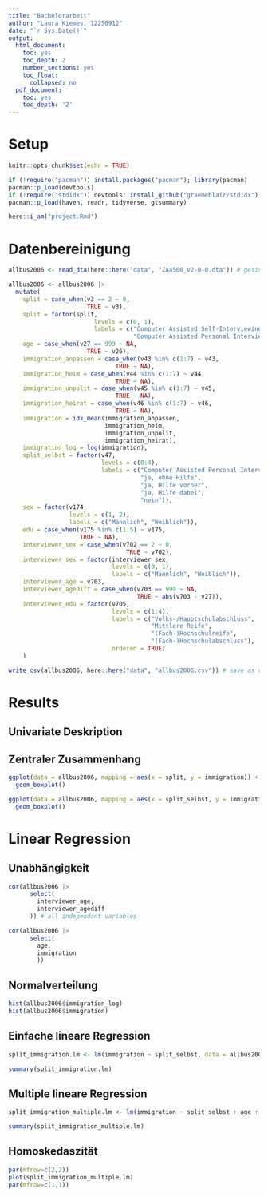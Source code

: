 ```yaml
---
title: "Bachelorarbeit"
author: "Laura Kiemes, 12250912"
date: "`r Sys.Date()`"
output:
  html_document:
    toc: yes
    toc_depth: 2
    number_sections: yes
    toc_float:
      collapsed: no
  pdf_document:
    toc: yes
    toc_depth: '2'
---
```


# Setup

```r
knitr::opts_chunk$set(echo = TRUE)

if (!require("pacman")) install.packages("pacman"); library(pacman)
pacman::p_load(devtools)
if (!require("stdidx")) devtools::install_github("graemeblair/stdidx"); library(stdidx)
pacman::p_load(haven, readr, tidyverse, gtsummary)

here::i_am("project.Rmd")
```

# Datenbereinigung

```r
allbus2006 <- read_dta(here::here("data", "ZA4500_v2-0-0.dta")) # gesis data

allbus2006 <- allbus2006 |> 
  mutate(
    split = case_when(v3 == 2 ~ 0,
                      TRUE ~ v3),
    split = factor(split,
                        levels = c(0, 1),
                        labels = c("Computer Assisted Self-Interviewing",
                                   "Computer Assisted Personal Interviewing")),
    age = case_when(v27 == 999 ~ NA,
                      TRUE ~ v26),
    immigration_anpassen = case_when(v43 %in% c(1:7) ~ v43,
                              TRUE ~ NA),
    immigration_heim = case_when(v44 %in% c(1:7) ~ v44,
                              TRUE ~ NA),
    immigration_unpolit = case_when(v45 %in% c(1:7) ~ v45,
                              TRUE ~ NA),
    immigration_heirat = case_when(v46 %in% c(1:7) ~ v46,
                              TRUE ~ NA),
    immigration = idx_mean(immigration_anpassen, 
                           immigration_heim, 
                           immigration_unpolit, 
                           immigration_heirat),
    immigration_log = log(immigration),
    split_selbst = factor(v47,
                          levels = c(0:4),
                          labels = c("Computer Assisted Personal Interviewing", 
                                     "ja, ohne Hilfe",
                                     "ja, Hilfe vorher",
                                     "ja, Hilfe dabei",
                                     "nein")),
    sex = factor(v174,
                 levels = c(1, 2),
                 labels = c("Männlich", "Weiblich")),
    edu = case_when(v175 %in% c(1:5) ~ v175,
                    TRUE ~ NA),
    interviewer_sex = case_when(v702 == 2 ~ 0, 
                                 TRUE ~ v702),
    interviewer_sex = factor(interviewer_sex,
                             levels = c(0, 1),
                             labels = c("Männlich", "Weiblich")),
    interviewer_age = v703,
    interviewer_agediff = case_when(v703 == 999 ~ NA, 
                                    TRUE ~ abs(v703 - v27)),
    interviewer_edu = factor(v705,
                             levels = c(1:4), 
                             labels = c("Volks-/Hauptschulabschluss",
                                        "Mittlere Reife",
                                        "(Fach-)Hochschulreife",
                                        "(Fach-)Hochschulabschluss"),
                             ordered = TRUE)
    ) 
```

```r
write_csv(allbus2006, here::here("data", "allbus2006.csv")) # save as csv
```



# Results

## Univariate Deskription

## Zentraler Zusammenhang

```r
ggplot(data = allbus2006, mapping = aes(x = split, y = immigration)) +
  geom_boxplot() 

ggplot(data = allbus2006, mapping = aes(x = split_selbst, y = immigration)) +
  geom_boxplot() 
```

# Linear Regression

## Unabhängigkeit

```r
cor(allbus2006 |> 
      select(
        interviewer_age,
        interviewer_agediff
      )) # all independant variables

cor(allbus2006 |> 
      select(
        age, 
        immigration
        ))
```

## Normalverteilung

```r
hist(allbus2006$immigration_log)
hist(allbus2006$immigration)
```

## Einfache lineare Regression

```r
split_immigration.lm <- lm(immigration ~ split_selbst, data = allbus2006)

summary(split_immigration.lm)
```

## Multiple lineare Regression

```r
split_immigration_multiple.lm <- lm(immigration ~ split_selbst + age + edu + sex +interviewer_sex + interviewer_agediff, data = allbus2006)

summary(split_immigration_multiple.lm)
```


## Homoskedaszität

```r
par(mfrow=c(2,2))
plot(split_immigration_multiple.lm)
par(mfrow=c(1,1))
```









